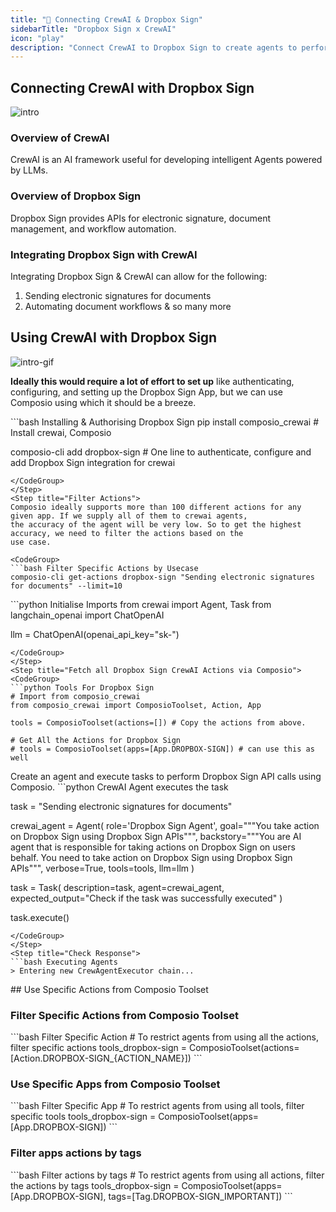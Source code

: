 ```yaml
---
title: "🚀 Connecting CrewAI & Dropbox Sign"
sidebarTitle: "Dropbox Sign x CrewAI"
icon: "play"
description: "Connect CrewAI to Dropbox Sign to create agents to perform tasks using natural language"
---
```


## Connecting CrewAI with Dropbox Sign
![intro](/media/intro.jpg)

### Overview of CrewAI

CrewAI is an AI framework useful for developing intelligent Agents powered by LLMs.

### Overview of Dropbox Sign

Dropbox Sign provides APIs for electronic signature, document management, and workflow automation.

### Integrating Dropbox Sign with CrewAI

Integrating Dropbox Sign & CrewAI can allow for the following:

1. Sending electronic signatures for documents
2. Automating document workflows
& so many more

## Using CrewAI with Dropbox Sign
![intro-gif](/media/intro.gif)
<Steps>
<Step title="Setting Up the Environment">

**Ideally this would require a lot of effort to set up** like authenticating, configuring, and setting up the Dropbox Sign App, but we can use Composio using which it should be a breeze.

<CodeGroup>
```bash Installing & Authorising Dropbox Sign
pip install composio_crewai # Install crewai, Composio 

composio-cli add dropbox-sign # One line to authenticate, configure and add Dropbox Sign integration for crewai
```
</CodeGroup>
</Step>
<Step title="Filter Actions">
Composio ideally supports more than 100 different actions for any given app. If we supply all of them to crewai agents, 
the accuracy of the agent will be very low. So to get the highest accuracy, we need to filter the actions based on the 
use case.

<CodeGroup>
```bash Filter Specific Actions by Usecase
composio-cli get-actions dropbox-sign "Sending electronic signatures for documents" --limit=10
```
</CodeGroup>

</Step>
<Step title="Import Base Packages">

<CodeGroup>
```python Initialise Imports
from crewai import Agent, Task
from langchain_openai import ChatOpenAI

llm = ChatOpenAI(openai_api_key="sk-<OPENAI KEY>")
```
</CodeGroup>
</Step>
<Step title="Fetch all Dropbox Sign CrewAI Actions via Composio">
<CodeGroup>
```python Tools For Dropbox Sign
# Import from composio_crewai
from composio_crewai import ComposioToolset, Action, App

tools = ComposioToolset(actions=[]) # Copy the actions from above. 

# Get All the Actions for Dropbox Sign
# tools = ComposioToolset(apps=[App.DROPBOX-SIGN]) # can use this as well
```
</CodeGroup>
</Step>
<Step title="Execute the Agent">
Create an agent and execute tasks to perform Dropbox Sign API calls using Composio. 
<CodeGroup>
```python CrewAI Agent executes the task

task = "Sending electronic signatures for documents"

crewai_agent = Agent(
    role='Dropbox Sign Agent',
    goal="""You take action on Dropbox Sign using Dropbox Sign APIs""",
    backstory="""You are AI agent that is responsible for taking actions on Dropbox Sign on users behalf. You need to take action on Dropbox Sign using Dropbox Sign APIs""",
    verbose=True,
    tools=tools,
    llm=llm
)

task = Task(
    description=task,
    agent=crewai_agent,
    expected_output="Check if the task was successfully executed"
)

task.execute()
```
</CodeGroup>
</Step>
<Step title="Check Response">
```bash Executing Agents
> Entering new CrewAgentExecutor chain...
```
</Step>
</Steps>
## Use Specific Actions from Composio Toolset

### Filter Specific Actions from Composio Toolset

<CodeGroup>
```bash Filter Specific Action
# To restrict agents from using all the actions, filter specific actions
tools_dropbox-sign = ComposioToolset(actions=[Action.DROPBOX-SIGN_{ACTION_NAME}])
```
</CodeGroup>

### Use Specific Apps from Composio Toolset
<CodeGroup>
```bash Filter Specific App
# To restrict agents from using all tools, filter specific tools
tools_dropbox-sign = ComposioToolset(apps=[App.DROPBOX-SIGN])
```
</CodeGroup>

### Filter apps actions by tags 
<CodeGroup>
```bash Filter actions by tags
# To restrict agents from using all actions, filter the actions by tags
tools_dropbox-sign = ComposioToolset(apps=[App.DROPBOX-SIGN], tags=[Tag.DROPBOX-SIGN_IMPORTANT])
```
</CodeGroup>